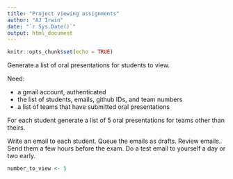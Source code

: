 ```yaml
---
title: "Project viewing assignments"
author: "AJ Irwin"
date: "`r Sys.Date()`"
output: html_document
---
```


```r
knitr::opts_chunk$set(echo = TRUE)
```


Generate a list of oral presentations for students to view.

Need:

  * a gmail account, authenticated
  * the list of students, emails, github IDs, and team numbers
  * a list of teams that have submitted oral presentations

For each student generate a list of 5 oral presentations for teams other than theirs.

Write an email to each student. Queue the emails as drafts. Review emails. Send them a few hours before the exam. Do a test email to yourself a day or two early.

```r
number_to_view <- 5
```
